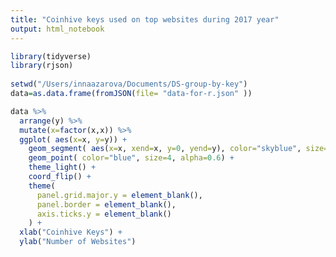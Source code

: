 ```yaml
---
title: "Coinhive keys used on top websites during 2017 year"
output: html_notebook
---
```


```r
library(tidyverse)
library(rjson)
 
setwd("/Users/innaazarova/Documents/DS-group-by-key")
data=as.data.frame(fromJSON(file= "data-for-r.json" ))

data %>%
  arrange(y) %>%
  mutate(x=factor(x,x)) %>%
  ggplot( aes(x=x, y=y)) +
    geom_segment( aes(x=x, xend=x, y=0, yend=y), color="skyblue", size=1) +
    geom_point( color="blue", size=4, alpha=0.6) +
    theme_light() +
    coord_flip() +
    theme(
      panel.grid.major.y = element_blank(),
      panel.border = element_blank(),
      axis.ticks.y = element_blank()
    ) +
  xlab("Coinhive Keys") +
  ylab("Number of Websites")
 
```



